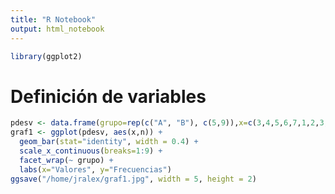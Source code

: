 ```yaml
---
title: "R Notebook"
output: html_notebook
---
```


```r
library(ggplot2)
```

# Definición de variables
```r
pdesv <- data.frame(grupo=rep(c("A", "B"), c(5,9)),x=c(3,4,5,6,7,1,2,3,4,5,6,7,8,9), n=c(4,1,1,1,4,1,1,1,1,3,1,1,1,1))
graf1 <- ggplot(pdesv, aes(x,n)) + 
  geom_bar(stat="identity", width = 0.4) +
  scale_x_continuous(breaks=1:9) +
  facet_wrap(~ grupo) +
  labs(x="Valores", y="Frecuencias")
ggsave("/home/jralex/graf1.jpg", width = 5, height = 2)
```

